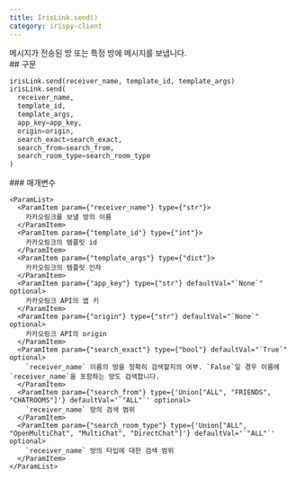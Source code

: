 ```yaml
---
title: IrisLink.send()
category: irispy-client
---
```


<Section>
  메시지가 전송된 방 또는 특정 방에 메시지를 보냅니다.
</Section>
<Section>
  ## 구문

  ~~~py
  irisLink.send(receiver_name, template_id, template_args)
  irisLink.send(
    receiver_name,
    template_id,
    template_args,
    app_key=app_key,
    origin=origin,
    search_exact=search_exact,
    search_from=search_from,
    search_room_type=search_room_type
  )
  ~~~

  <Section>
    ### 매개변수

    <ParamList>
      <ParamItem param={"receiver_name"} type={"str"}>
        카카오링크를 보낼 방의 이름
      </ParamItem>
      <ParamItem param={"template_id"} type={"int"}>
        카카오링크의 템플릿 id
      </ParamItem>
      <ParamItem param={"template_args"} type={"dict"}>
        카카오링크의 템플릿 인자
      </ParamItem>
      <ParamItem param={"app_key"} type={"str"} defaultVal="`None`" optional>
        카카오링크 API의 앱 키
      </ParamItem>
      <ParamItem param={"origin"} type={"str"} defaultVal="`None`" optional>
        카카오링크 API의 origin
      </ParamItem>
      <ParamItem param={"search_exact"} type={"bool"} defaultVal="`True`" optional>
        `receiver_name` 이름의 방을 정확히 검색할지의 여부. `False`일 경우 이름에 `receiver_name`을 포함하는 방도 검색합니다.
      </ParamItem>
      <ParamItem param={"search_from"} type={'Union["ALL", "FRIENDS", "CHATROOMS"]'} defaultVal='`"ALL"`' optional>
        `receiver_name` 방의 검색 범위
      </ParamItem>
      <ParamItem param={"search_room_type"} type={'Union["ALL", "OpenMultiChat", "MultiChat", "DirectChat"]'} defaultVal='`"ALL"`' optional>
        `receiver_name` 방의 타입에 대한 검색 범위
      </ParamItem>
    </ParamList>
  </Section>
</Section>